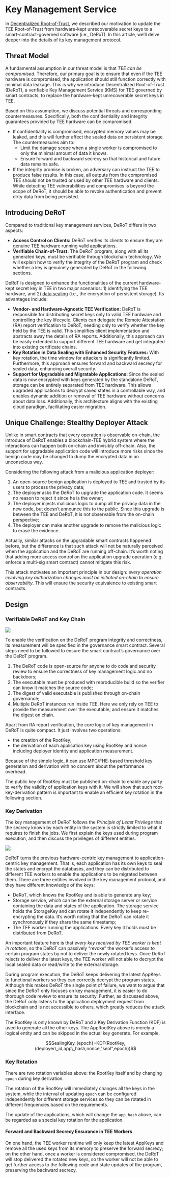 # Key Management Service

In [Decentralized Root-of-Trust](decentralized-root-of-trust.md), we described our motivation to update the TEE Root-of-Trust from hardware-kept unrecoverable secret keys to a smart-contract-governed software (i.e., DeRoT). In this article, we’ll delve deeper into the details of its key management protocol.

## Threat Model <a href="#p-8432-threat-model-1" id="p-8432-threat-model-1"></a>

A fundamental assumption in our threat model is that _TEE can be compromised_. Therefore, our primary goal is to ensure that even if the TEE hardware is compromised, the application should still function correctly with minimal data leakage. This is why we introduce Decentralized Root-of-Trust (DeRoT), a verifiable Key Management Service (KMS) for TEE governed by smart contracts, to replace the hardware-kept unrecoverable secret keys in TEE.

Based on this assumption, we discuss potential threats and corresponding countermeasures. Specifically, both the confidentiality and integrity guarantees provided by TEE hardware can be compromised.

* If confidentiality is compromised, encrypted memory values may be leaked, and this will further affect the sealed data on persistent storage. The countermeasures aim to:
  * Limit the damage scope when a single worker is compromised to only the minimal amount of data it knows.
  * Ensure forward and backward secrecy so that historical and future data remains safe.
* If the integrity promise is broken, an adversary can instruct the TEE to produce false results. In this case, all outputs from the compromised TEE should not be trusted or used by other TEE hardware and clients. While detecting TEE vulnerabilities and compromises is beyond the scope of DeRoT, it should be able to revoke authentication and prevent dirty data from being persisted.

## Introducing DeRoT <a href="#p-8432-introducing-derot-2" id="p-8432-introducing-derot-2"></a>

Compared to traditional key management services, DeRoT differs in two aspects:

* **Access Control on Clients:** DeRoT verifies its clients to ensure they are genuine TEE hardware running valid applications.
* **Verifiable Chain-of-Trust:** The DeRoT program, along with all its generated keys, must be verifiable through blockchain technology. We will explain how to verify the integrity of the DeRoT program and check whether a key is genuinely generated by DeRoT in the following sections.

DeRoT is designed to enhance the functionalities of the current hardware-kept secret key in TEE in two major scenarios: 1) identifying the TEE hardware, and 2) [data sealing](https://www.intel.com/content/www/us/en/developer/articles/technical/introduction-to-intel-sgx-sealing.html) (i.e., the encryption of persistent storage). Its advantages include:

* **Vendor- and Hardware-Agnostic TEE Verification:** DeRoT is responsible for distributing secret keys only to valid TEE hardware and controlling the key lifecycle. Clients can delegate the Remote Attestation (RA) report verification to DeRoT, needing only to verify whether the key held by the TEE is valid. This simplifies client implementation and abstracts away the details of RA reports. Additionally, this approach can be easily extended to support different TEE hardware and get integrated into existing certificate chains.
* **Key Rotation in Data Sealing with Enhanced Security Features:** With key rotation, the time window for attackers is significantly limited. Furthermore, this approach ensures forward and backward secrecy for sealed data, enhancing overall security.
* **Support for Upgradable and Migratable Applications:** Since the sealed data is now encrypted with keys generated by the standalone DeRoT, storage can be entirely separated from TEE hardware. This allows upgraded applications to decrypt saved states in a controllable way, and enables dynamic addition or removal of TEE hardware without concerns about data loss. Additionally, this architecture aligns with the existing cloud paradigm, facilitating easier migration.

## Unique Challenge: Stealthy Deployer Attack <a href="#p-8432-unique-challenge-stealthy-deployer-attack-3" id="p-8432-unique-challenge-stealthy-deployer-attack-3"></a>

Unlike in smart contracts that every operation is observable on-chain, the introduce of DeRoT enables a blockchain-TEE hybrid system where the interactions can happen both on-chain and invisibly off-chain. Also, the support for upgradable application code will introduce more risks since the benign code may be changed to dump the encrypted data in an unconscious way.

Considering the following attack from a malicious application deployer:

1. An open-source benign application is deployed to TEE and trusted by its users to process the privacy data;
2. The deployer asks the DeRoT to upgrade the application code. It seems no reason to reject it since he is the owner;
3. The deployer injects malicious logic to dump all the privacy data in the new code, but doesn’t announce this to the public. Since this upgrade is between the TEE and DeRoT, it is not observable from the on-chain perspective;
4. The deployer can make another upgrade to remove the malicious logic to erase the evidence.

Actually, similar attacks on the upgradable smart contracts happened before, but the difference is that such attack will not be naturally perceived when the application and the DeRoT are running off-chain. It’s worth noting that adding more access control on the application upgrade operation (e.g. enforce a multi-sig smart contract) cannot mitigate this risk.

This attack motivates an important principle in our design: _every operation involving key authorization changes must be initiated on-chain to ensure observability_. This will ensure the security equivalence to existing smart contracts.

## Design <a href="#p-8432-design-4" id="p-8432-design-4"></a>

### Verifiable DeRoT and Key Chain <a href="#p-8432-verifiable-derot-and-key-chain-5" id="p-8432-verifiable-derot-and-key-chain-5"></a>

<Frame>
    <img src="/images/image (7) (1) (1).png" />
</Frame>

To enable the verification on the DeRoT program integrity and correctness, its measurement will be specified in the governance smart contract. Several steps need to be followed to ensure the smart contract’s governance over the DeRoT program.

1. The DeRoT code is open-source for anyone to do code and security review to ensure the correctness of key management logic and no backdoors;
2. The executable must be produced with reproducible build so the verifier can know it matches the source code;
3. The digest of valid executable is published through on-chain governance;
4. Multiple DeRoT instances run inside TEE. Here we only rely on TEE to provide the measurement over the executable, and ensure it matches the digest on chain.

Apart from RA report verification, the core logic of key management in DeRoT is quite compact. It just involves two operations:

* the creation of the RootKey;
* the derivation of each application key using RootKey and nonce including deployer identity and application measurement.

Because of the simple logic, it can use MPC/FHE-based threshold key generation and derivation with no concern about the performance overhead.

The public key of RootKey must be published on-chain to enable any party to verify the validity of application keys with it. We will show that such root-key-derivation pattern is important to enable an efficient key rotation in the following section.

### Key Derivation <a href="#p-8432-key-derivation-6" id="p-8432-key-derivation-6"></a>

The key management of DeRoT follows the _Principle of Least Privilege_ that the secrecy known by each entity in the system is strictly limited to what it requires to finish the jobs. We first explain the keys used during program execution, and then discuss the privileges of different entities.

<Frame>
    <img src="/images/image (8) (1) (1).png" />
</Frame>

DeRoT turns the previous hardware-centric key management to application-centric key management. That is, each application has its own keys to seal the states and encrypt the databases, and they can be distributed to different TEE workers to enable the applications to be migrated between them. There are three entities involved in the key management protocol, and they have different knowledge of the keys:

* DeRoT, which knows the RootKey and is able to generate any key;
* Storage service, which can be the external storage server or service containing the data and states of the application. The storage service holds the StorageKey and can rotate it independently to keep re-encrypting the data. It’s worth noting that the DeRoT can rotate it synchronously if they share the same timestamp;
* The TEE worker running the applications. Every key it holds must be distributed from DeRoT.

An important feature here is that _every key received by TEE worker is kept in rotation_, so the DeRoT can passively “revoke” the worker’s access to certain program states by not to deliver the newly rotated keys. Once DeRoT rejects to deliver the latest keys, the TEE worker will not able to decrypt the local sealed data or read/write to the external storage.

During program execution, the DeRoT keeps delivering the latest AppKeys to functional workers so they can correctly decrypt the program states. Although this makes DeRoT the single point of failure, we want to argue that since the DeRoT only focuses on key management, it is easier to do thorough code review to ensure its security. Further, as discussed above, the DeRoT only listens to the application deployment request from blockchain and is not accessible to others, which greatly reduces the attack interface.

The RootKey is only known by DeRoT and a Key Derivation Function (KDF) is used to generate all the other keys. The AppRootKey above is merely a logical entity and can be skipped in the actual key generate. For example,

$$SealingKey_{epoch}=KDF(RootKey,(deployer\_id,app\_hash,nonce,"seal",epoch))$$

### Key Rotation <a href="#p-8432-key-rotation-7" id="p-8432-key-rotation-7"></a>

There are two rotation variables above: the RootKey itself and by changing `epoch` during key derivation.

The rotation of the RootKey will immediately changes all the keys in the system, while the interval of updating `epoch` can be configured independently for different storage services so they can be rotated in different frequencies based on the requirements.

The update of the applications, which will change the `app_hash` above, can be regarded as a special key rotation for the application.

#### Forward and Backward Secrecy Ensurance in TEE Workers <a href="#p-8432-forward-and-backward-secrecy-ensurance-in-tee-workers-8" id="p-8432-forward-and-backward-secrecy-ensurance-in-tee-workers-8"></a>

On one hand, the TEE worker runtime will only keep the latest AppKeys and remove all the used keys from its memory to preserve the forward secrecy; on the other hand, once a worker is considered compromised, the DeRoT will stop delivered the rotated new keys, so the worker will not be able to get further access to the following code and state updates of the program, preserving the backward secrecy.
